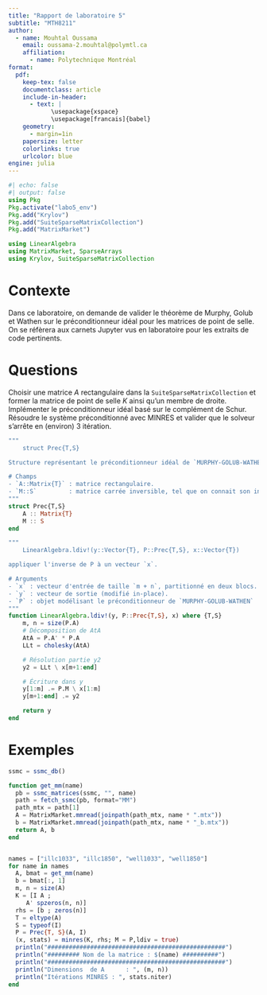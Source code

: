 ```yaml
---
title: "Rapport de laboratoire 5"
subtitle: "MTH8211"
author:
  - name: Mouhtal Oussama
    email: oussama-2.mouhtal@polymtl.ca
    affiliation:
      - name: Polytechnique Montréal
format:
  pdf:
    keep-tex: false
    documentclass: article
    include-in-header:
      - text: |
            \usepackage{xspace}
            \usepackage[francais]{babel}
    geometry:
      - margin=1in
    papersize: letter
    colorlinks: true
    urlcolor: blue
engine: julia
---
```


```julia
#| echo: false
#| output: false
using Pkg
Pkg.activate("labo5_env")
Pkg.add("Krylov")
Pkg.add("SuiteSparseMatrixCollection")
Pkg.add("MatrixMarket")

using LinearAlgebra
using MatrixMarket, SparseArrays
using Krylov, SuiteSparseMatrixCollection
```

# Contexte

Dans ce laboratoire, on demande de valider le théorème de Murphy, Golub et Wathen sur le préconditionneur idéal pour les matrices de point de selle.
On se réfèrera aux carnets Jupyter vus en laboratoire pour les extraits de code pertinents.

# Questions

Choisir une matrice $A$ rectangulaire dans la `SuiteSparseMatrixCollection` et former la matrice de point de selle $K$ ainsi qu'un membre de droite.
Implémenter le préconditionneur idéal basé sur le complément de Schur.
Résoudre le système préconditionné avec MINRES et valider que le solveur s'arrête en (environ) 3 itération.

```julia
"""
    struct Prec{T,S}

Structure représentant le préconditionneur idéal de `MURPHY-GOLUB-WATHEN`

# Champs
- `A::Matrix{T}` : matrice rectangulaire.
- `M::S`         : matrice carrée inversible, tel que on connait son inverse.
"""
struct Prec{T,S} 
    A :: Matrix{T}
    M :: S
end

"""
    LinearAlgebra.ldiv!(y::Vector{T}, P::Prec{T,S}, x::Vector{T})

appliquer l'inverse de P à un vecteur `x`.

# Arguments
- `x` : vecteur d'entrée de taille `m + n`, partitionné en deux blocs.
- `y` : vecteur de sortie (modifié in-place).
- `P` : objet modélisant le préconditionneur de `MURPHY-GOLUB-WATHEN`
"""
function LinearAlgebra.ldiv!(y, P::Prec{T,S}, x) where {T,S}
    m, n = size(P.A)               
    # Décomposition de AtA
    AtA = P.A' * P.A
    LLt = cholesky(AtA)

    # Résolution partie y2
    y2 = LLt \ x[m+1:end]

    # Écriture dans y
    y[1:m] .= P.M \ x[1:m]
    y[m+1:end] .= y2

    return y
end
```

# Exemples 

```julia
ssmc = ssmc_db()

function get_mm(name)
  pb = ssmc_matrices(ssmc, "", name)
  path = fetch_ssmc(pb, format="MM")
  path_mtx = path[1]
  A = MatrixMarket.mmread(joinpath(path_mtx, name * ".mtx"))
  b = MatrixMarket.mmread(joinpath(path_mtx, name * "_b.mtx"))
  return A, b
end 


names = ["illc1033", "illc1850", "well1033", "well1850"]
for name in names
  A, bmat = get_mm(name)
  b = bmat[:, 1]
  m, n = size(A)
  K = [I A ;
     A' spzeros(n, n)]
  rhs = [b ; zeros(n)]
  T = eltype(A)
  S = typeof(I)
  P = Prec{T, S}(A, I)
  (x, stats) = minres(K, rhs; M = P,ldiv = true)  
  println("##################################################")
  println("######### Nom de la matrice : $(name) ##########")
  println("##################################################")
  println("Dimensions  de A      : ", (m, n))    
  println("Itérations MINRES : ", stats.niter)      
end 

```


